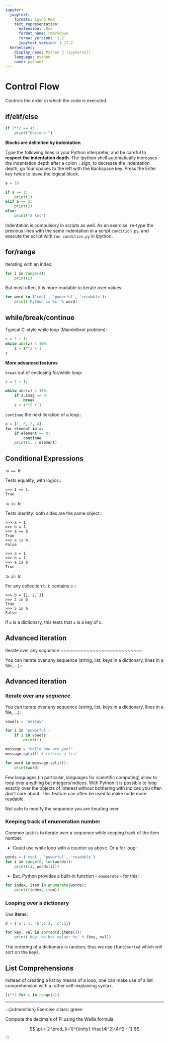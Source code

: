 ```yaml
---
jupyter:
  jupytext:
    formats: ipynb,Rmd
    text_representation:
      extension: .Rmd
      format_name: rmarkdown
      format_version: '1.2'
      jupytext_version: 1.17.2
  kernelspec:
    display_name: Python 3 (ipykernel)
    language: python
    name: python3
---
```


# Control Flow

Controls the order in which the code is executed.

## if/elif/else

```python
if 2**2 == 4:
    print("Obvious!")
```

**Blocks are delimited by indentation**

:::{tip}
Type the following lines in your Python interpreter, and be careful
to **respect the indentation depth**. The Ipython shell automatically
increases the indentation depth after a colon `:` sign; to
decrease the indentation depth, go four spaces to the left with the
Backspace key. Press the Enter key twice to leave the logical block.
:::

```python
a = 10
```

```python
if a == 1:
    print(1)
elif a == 2:
    print(2)
else:
    print("A lot")
```

Indentation is compulsory in scripts as well. As an exercise, re-type the
previous lines with the same indentation in a script `condition.py`, and
execute the script with `run condition.py` in Ipython.

## for/range

Iterating with an index:

```python
for i in range(4):
    print(i)
```

But most often, it is more readable to iterate over values:

```python
for word in ('cool', 'powerful', 'readable'):
    print('Python is %s' % word)
```

## while/break/continue

Typical C-style while loop (Mandelbrot problem):

```python
z = 1 + 1j
while abs(z) < 100:
    z = z**2 + 1
z
```

**More advanced features**

`break` out of enclosing for/while loop:

```python
z = 1 + 1j
```

```python
while abs(z) < 100:
    if z.imag == 0:
        break
    z = z**2 + 1
```

`continue` the next iteration of a loop.:

```python
a = [1, 0, 2, 4]
for element in a:
    if element == 0:
        continue
    print(1. / element)
```

## Conditional Expressions


:``a == b``:

  Tests equality, with logics::

    >>> 1 == 1.
    True

:``a is b``:

  Tests identity: both sides are the same object::

    >>> a = 1
    >>> b = 1.
    >>> a == b
    True
    >>> a is b
    False

    >>> a = 1
    >>> b = 1
    >>> a is b
    True

:``a in b``:

  For any collection ``b``: ``b`` contains ``a`` ::

    >>> b = [1, 2, 3]
    >>> 2 in b
    True
    >>> 5 in b
    False


  If ``b`` is a dictionary, this tests that ``a`` is a key of ``b``.

Advanced iteration
-------------------------

Iterate over any *sequence*
~~~~~~~~~~~~~~~~~~~~~~~~~~~~

You can iterate over any sequence (string, list, keys in a dictionary, lines in
a file, ...)::

## Advanced iteration

### Iterate over any *sequence*

You can iterate over any sequence (string, list, keys in a dictionary, lines in
a file, ...):

```python
vowels = 'aeiouy'
```

```python
for i in 'powerful':
    if i in vowels:
        print(i)
```

```python
message = "Hello how are you?"
message.split() # returns a list
```

```python
for word in message.split():
    print(word)
```

:::{tip}
Few languages (in particular, languages for scientific computing) allow to
loop over anything but integers/indices. With Python it is possible to
loop exactly over the objects of interest without bothering with indices
you often don't care about. This feature can often be used to make
code more readable.
:::

:::{warning}
Not safe to modify the sequence you are iterating over.
:::

### Keeping track of enumeration number

Common task is to iterate over a sequence while keeping track of the
item number.

- Could use while loop with a counter as above. Or a for loop:

```python
words = ('cool', 'powerful', 'readable')
for i in range(0, len(words)):
    print((i, words[i]))
```

- But, Python provides a built-in function - `enumerate` - for this:

```python
for index, item in enumerate(words):
    print((index, item))
```

### Looping over a dictionary

Use **items**:

```python
d = {'a': 1, 'b':1.2, 'c':1j}
```

```python
for key, val in sorted(d.items()):
    print('Key: %s has value: %s' % (key, val))
```

:::{note}
The ordering of a dictionary is random, thus we use {func}`sorted`
which will sort on the keys.
:::

## List Comprehensions

Instead of creating a list by means of a loop, one can make use
of a list comprehension with a rather self-explaining syntax.

```python
[i**2 for i in range(4)]
```

______________________________________________________________________

:::{admonition} Exercise
:class: green

Compute the decimals of Pi using the Wallis formula:

$$
\pi = 2 \prod_{i=1}^{\infty} \frac{4i^2}{4i^2 - 1}
$$
:::
